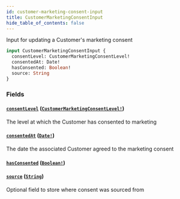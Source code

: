 ```yaml
---
id: customer-marketing-consent-input
title: CustomerMarketingConsentInput
hide_table_of_contents: false
---
```



Input for updating a Customer's marketing consent

```graphql
input CustomerMarketingConsentInput {
  consentLevel: CustomerMarketingConsentLevel!
  consentedAt: Date!
  hasConsented: Boolean!
  source: String
}
```


### Fields

#### [`consentLevel`](#) ([`CustomerMarketingConsentLevel!`](/developers/demandhq-apis/storefront-api/graphql/reference/enums/customer-marketing-consent-level))

The level at which the Customer has consented to marketing


#### [`consentedAt`](#) ([`Date!`](/developers/demandhq-apis/storefront-api/graphql/reference/scalars/date))

The date the associated Customer agreed to the marketing consent


#### [`hasConsented`](#) ([`Boolean!`](/developers/demandhq-apis/storefront-api/graphql/reference/scalars/boolean))




#### [`source`](#) ([`String`](/developers/demandhq-apis/storefront-api/graphql/reference/scalars/string))

Optional field to store where consent was sourced from





